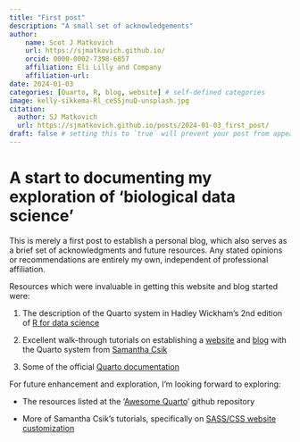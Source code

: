 ```yaml
---
title: "First post"
description: "A small set of acknowledgements"
author:
    name: Scot J Matkovich
    url: https://sjmatkovich.github.io/
    orcid: 0000-0002-7398-6857
    affiliation: Eli Lilly and Company
    affiliation-url:  
date: 2024-01-03
categories: [Quarto, R, blog, website] # self-defined categories
image: kelly-sikkema-Rl_ceSSjnuQ-unsplash.jpg
citation:
  author: SJ Matkovich
  url: https://sjmatkovich.github.io/posts/2024-01-03_first_post/ 
draft: false # setting this to `true` will prevent your post from appearing on your listing page until you're ready!
---
```


# A start to documenting my exploration of 'biological data science'

This is merely a first post to establish a personal blog, which also serves as a brief set of acknowledgments and future resources. Any stated opinions or recommendations are entirely my own, independent of professional affiliation.

Resources which were invaluable in getting this website and blog started were:

1.  The description of the Quarto system in Hadley Wickham's 2nd edition of [R for data science](https://r4ds.hadley.nz/ "R for data science, 2nd edition")

2.  Excellent walk-through tutorials on establishing a [website](https://ucsb-meds.github.io/creating-quarto-websites/ "Creating Quarto websites (Samantha Csik)") and [blog](https://samanthacsik.github.io/posts/2022-10-24-quarto-blogs/#iii.-adding-a-blog-to-your-personal-quarto-website "Add a blog to a Quarto website (Samantha Csik)") with the Quarto system from [Samantha Csik](https://samanthacsik.github.io/ "Samantha Csik's website")

3.  Some of the official [Quarto documentation](https://quarto.org/docs/websites/ "Quarto documentation for websites")

For future enhancement and exploration, I'm looking forward to exploring:

-   The resources listed at the '[Awesome Quarto](https://github.com/mcanouil/awesome-quarto "Github repo with Quarto resources")' github repository

-   More of Samantha Csik's tutorials, specifically on [SASS/CSS website customization](https://ucsb-meds.github.io/customizing-quarto-websites/#/title-slide "Samantha Csik tutorial on SASS/CSS for Quarto")
